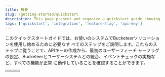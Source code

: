 ```yaml
---
title: 概要
slug: /getting-started/quickstart
description: This page present and organize a quickstart guide showing the main steps to create and integrate a feature flag into your system.
tags: ['quickstart', 'integration', 'feature-flag', 'api-key']
---
```



このクイックスタートガイドでは、お使いのシステムでBucketeerソリューションを使用し始めるために必要なす
べてのステップをご説明します。これらのステップに従うことで、APIキーの作成から、最初のユーザーフィーチ
ャーフラグの設定、Bucketeerとユーザーシステムとの統合、イベントチェックの実施など、すべての機能が正常
に動作していることを確認することができます。

<ButtonShelf>
  <Button
    redirect="./quickstart/create-an-api-key"
    title="1. APIキーの作成"
    info="最初のフィーチャーフラグの統合時に使用するAPIキーを作成します。"
  />
  <Button
    redirect="./quickstart/create-your-first-flag"
    title="2. 最初のフィーチャーフラグの作成"
    info="最初のフィーチャーフラグを作成する際に必要となる情報について説明します。"
  />
  <Button
    redirect="./quickstart/integrate-bucketeer"
    title="3. Bucketeerの統合"
    info="フィーチャーフラグを作成し、お使いのシステムに統合するためのすべてのステップをご紹介します。"
  />
</ButtonShelf>
